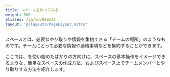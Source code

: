 ```yaml
---
title: スペースを作ってみる
weight: 500
aliases: /ja/id/040142
layout: '@/layouts/PageLayout.astro'
---
```




スペースとは、必要なやり取りや情報を集約できる「チームの場所」のようなものです。チームにとって必要な情報や連絡事項などを集約することができます。  

ここでは、<Kintone />を使い始めたばかりの方向けに、スペースの基本操作をイメージできるような、簡単なスペースの作成方法、およびスペース上でチームメンバーとやり取りする方法を紹介します。

